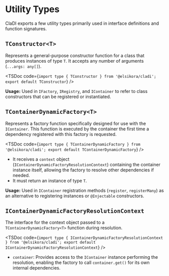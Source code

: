 
# Utility Types

ClaDI exports a few utility types primarily used in interface definitions and function signatures.

## `TConstructor<T>`

Represents a general-purpose constructor function for a class that produces instances of type `T`. It accepts any number of arguments (`...args: any[]`).

<TSDoc code={`import type { TConstructor } from '@elsikora/cladi'; export default TConstructor`} />

**Usage:** Used in `IFactory`, `IRegistry`, and `IContainer` to refer to class constructors that can be registered or instantiated.

## `TContainerDynamicFactory<T>`

Represents a factory function specifically designed for use with the `IContainer`. This function is executed by the container the first time a dependency registered with this factory is requested.

<TSDoc code={`import type { TContainerDynamicFactory } from '@elsikora/cladi'; export default TContainerDynamicFactory`} />

-   It receives a `context` object (`IContainerDynamicFactoryResolutionContext`) containing the container instance itself, allowing the factory to resolve other dependencies if needed.
-   It must return an instance of type `T`.

**Usage:** Used in `IContainer` registration methods (`register`, `registerMany`) as an alternative to registering instances or `@Injectable` constructors.

## `IContainerDynamicFactoryResolutionContext`

The interface for the context object passed to a `TContainerDynamicFactory<T>` function during resolution.

<TSDoc code={`import type { IContainerDynamicFactoryResolutionContext } from '@elsikora/cladi'; export default IContainerDynamicFactoryResolutionContext`} />

-   `container`: Provides access to the `IContainer` instance performing the resolution, enabling the factory to call `container.get()` for its own internal dependencies. 
